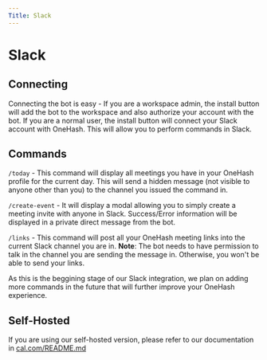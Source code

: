```yaml
---
Title: Slack
---
```


# Slack

## Connecting 
Connecting the bot is easy - If you are a workspace admin, the install button will add the bot to the workspace and also authorize your account with the bot. If you are a normal user, the install button will connect your Slack account with OneHash. This will allow you to perform commands in Slack.

## Commands
`/today` - This command will display all meetings you have in your OneHash profile for the current day. This will send a hidden message (not visible to anyone other than you) to the channel you issued the command in.

`/create-event` - It will display a modal allowing you to simply create a meeting invite with anyone in Slack. Success/Error information will be displayed in a private direct message from the bot.

`/links` - This command will post all your OneHash meeting links into the current Slack channel you are in. **Note**: The bot needs to have permission to talk in the channel you are sending the message in. Otherwise, you won't be able to send your links. 

As this is the beggining stage of our Slack integration, we plan on adding more commands in the future that will further improve your OneHash experience.

## Self-Hosted
If you are using our self-hosted version, please refer to our documentation in 
[cal.com/README.md](https://github.com/calcom/cal.com/blob/main/README.md#obtaining-slack-client-id-and-secret-and-signing-secret)
